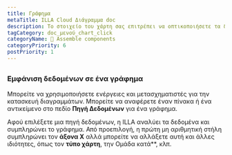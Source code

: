 ```yaml
---
title: Γράφημα
metaTitle: ILLA Cloud Διάγραμμα doc
description: Το στοιχείο του χάρτη σας επιτρέπει να οπτικοποιήσετε τα δεδομένα ως γραφήματα και διαγράμματα. Είναι χτισμένο χρησιμοποιώντας Chart.js.
tagCategory: doc_μενού_chart_click
categoryName: 🧬 Assemble components
categoryPriority: 6
postPriority: 1
---
```


## <Heading hidden>Γράφημα</Heading>

### Εμφάνιση δεδομένων σε ένα γράφημα

Μπορείτε να χρησιμοποιήσετε ενέργειες και μετασχηματιστές για την κατασκευή διαγραμμάτων. Μπορείτε να αναφέρετε έναν πίνακα ή ένα αντικείμενο στο πεδίο **Πηγή Δεδομένων** για ένα γράφημα. 

Αφού επιλέξετε μια πηγή δεδομένων, η ILLA αναλύει τα δεδομένα και συμπληρώνει το γράφημα. Από προεπιλογή, η πρώτη μη αριθμητική στήλη συμπληρώνει τον **άξονα Χ** αλλά μπορείτε να αλλάξετε αυτή και άλλες ιδιότητες, όπως τον **τύπο χάρτη**, την Ομάδα κατά\*\*, κλπ.

<img src='https://cdn.illacloud.com/official-website/img/docs/assemble/chart1.png' alt="" />

<img src='https://cdn.illacloud.com/official-website/img/docs/assemble/chart2.png' alt="" />
